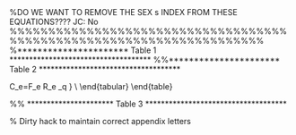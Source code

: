 
\appsection{TABLES}

%DO WE WANT TO REMOVE THE SEX s INDEX FROM THESE EQUATIONS???? JC: No
%%%%%%%%%%%%%%%%%%%%%%%%%%%%%%%%%%%%%%%%%%%%%%%%%%%%%%%%%%%%%%%%%%%%%
%********************** Table 1 ************************************
\FloatBarrier
\begin{table}[!h]
\centering
\caption{\label{tab:variables} A list of symbols, constants and description
  for variables used in ISCAM.}
\begin{tabular}{lll}
\hline
\bf{Symbol} & \bf{Value} & \bf{Description} \\
\hline
%\hline \ \\[-.5ex]
%
\multicolumn{3}{l}{\textbf{Indices}}\\
$s$ & & Index for sex\\
$a$ & & Index for age\\
$t$ & & Index for year\\
$k$ & & Index for gear\\
\multicolumn{3}{l}{\textbf{Model dimensions}}\\
$S$ & $\Sexpr{hg.b$dat$num.sex}$ & Number of sexes\\
$\acute{a}, A$ & $\Sexpr{hg.b$dat$start.age}$, $\Sexpr{hg.b$dat$end.age}$ & Youngest and oldest age class ($A$ is a plus group)\\
$\acute{t}, T$ & $\Sexpr{hg.b$dat$start.yr}$, $\Sexpr{hg.b$dat$end.yr}$ & First and last year of catch data\\
$K$ & $\Sexpr{hg.b$dat$num.gears}$ & Number of gears including survey gears\\
\multicolumn{3}{l}{\textbf{Observations (data)}}\\
$C_{k,t}$ & & catch in weight by gear $k$ in year $t$\\
$I_{k,t}$ & & relative abundance index for gear $k$ in year $t$\\
%\multicolumn{3}{l}{\textbf{Fixed parameters}}\\
%no fixed parameters for herring
%$\rho$ & & Fraction of the total variance associated with observation error\\
%$\vartheta^2$ & & Total precision (inverse of variance) of the total error\\
%$\vec{\gamma}_k$ & & Vector of selectivity parameters for gear $k$ \\
\multicolumn{3}{l}{\textbf{Estimated parameters}}\\
$R_o$ & & Age-$\acute{a}$ recruits in unfished conditions\\
$h$ & & Steepness of the stock-recruitment relationship\\
$\bar{R}$ & & Average age-$\acute{a}$ recruitment from year $\acute{t}$ to $T$\\
$\bar{R}_{init}$ & & Average age-$\acute{a}$ recruitment in year $\acute{t}-1$ \\
$M_s$ & & Instantaneous natural mortality rate \\
$\hat{a}_k, \hat{\gamma}_k$ & & Selectivity parameters for gear $k$ \\
$\Gamma_{k,t}$ & & Logarithm of the instantaneous fishing mortality for gear $k$ in year $t$\\
$\omega_t$ & & Age-$\acute{a}$ deviates from $\bar{R}$ for years $\acute{t}$ to $T$\\
$\omega_{init,t}$ & & Age-$\acute{a}$ deviates from $\bar{R}_{init}$ for year $\acute{t}$\\
$q_s$ & & Catchability parameter for survey $k$\\
$\rho$ & & Fraction of the total variance associated with observation error\\
$\vartheta^2$ & & Total precision (inverse of variance) of the total error\\
\multicolumn{3}{l}{\textbf{Standard deviations}}\\
$\sigma$ & & Standard deviation for observation errors in survey index\\
$\tau$ & & Standard deviation in process errors (recruitment deviations)\\
$\sigma_C$ & & Standard deviation in observed catch by gear\\
\multicolumn{3}{l}{\textbf{Residuals}}\\
$\delta_t$ & & Annual recruitment residual\\
$\eta_t$ & & Residual error in predicted catch\\
\multicolumn{3}{l}{\textbf{Fixed Growth \& maturity parameters}}\\
$l_{\infty s}$ & & Asymptotic length in mm sex $s$ \\
$\acute{k}_s$ & & Brody growth coefficient sex $s$ \\
$t_{o s}$ & & Theoretical age at zero length sex $s$ \\
$\acute{a}_s$ & & Scalar in length-weight allometry for sex $s$\\
$\acute{b}_s$ & & Power parameter in length-weight allometry for sex $s$\\
$\dot{a}_s$ & & Age at 50\% maturity for sex $s$ \\
$\dot{\gamma}_s$ & & Standard deviation at 50\% maturity for sex $s$\\
\hline
\end{tabular}
\end{table}
\FloatBarrier
%%********************** Table 2 ************************************
\FloatBarrier
\begin{table}[b]
\centering
\caption{\label{tab:steady-state-model} Steady-state age-structured model
  assuming unequal vulnerability-at-age, age-specific fecundity and
  Ricker type recruitment.}
\begin{tabular}{l}
\hline \\
\vbox{\begin{center}\bf{Parameters}\end{center}\vspace{-1ex}} \\
\vbox{\beq \Theta = (R_o,h,M)\,; \ \ \ R_o>0; \ \ \ 0.2 \leq h < 1.0; \ \ \ M > 0 \label{eq:df1} \eeq} \\
\vbox{\beq \Phi = (l_{\infty,s},\acute{k}_s, t_{o,s},\acute{a}_s,\acute{b}_s,\dot{a}_s,\dot{\gamma}_s,\hat{a}_k,\hat{\gamma}_k) \label{eq:df2} \eeq} \\
\\
\vbox{\begin{center}\bf{Age-schedule information}\end{center}\vspace{-3ex}}
\\
\\
\vbox{\beq l_{a,s}=l_{}\left(1-e^{\left(-k_s\left(a-t_{o,s}\right)\right)}\right) \label{eq:df3} \eeq} \\
\vbox{\beq w_{a,s}=\acute{a}_s(l_{a,s})^{\acute{b}_s} \label{eq:df4} \eeq} \\
\\
\vbox{\beq v_a=\left(1+e^{\left(\frac{-(\hat{a}-a)}{\hat{\gamma}}\right)}\right)^{-1} \label{eq:df5} \eeq} \\
\\
\vbox{\beq f_{a,s}=w_{a,s}\left(1+e^{\left(\frac{-\left(\dot{a}_s-a_s\right)}{\dot{\gamma}_s}\right)}\right)^{-1} \label{eq:df6} \eeq} \\
\\
\\
\vbox{\begin{center}\bf{Survivorship}\end{center}}
\\
\\
\vbox{\beq \iota_a = \begin{cases}
\frac{1}{S}, & a = 1 \\
\iota_{a-1}e^{-M}, & a > 1 \\
\frac{\iota_{a-1}}{(1-e^{-M})}, & a = A \\
\end{cases}
\label{eq:df7}
\eeq} \\
\vspace{4ex} \\
\vbox{\beq \iota_a = \begin{cases}
\frac{1}{S}, & a = 1 \\
\hat{\iota}_{a-1,s}e^{-M-F_ev_{a-1,s}}, & a > 1 \\
\frac{\hat{\iota}_{a-1,s}e^{-M-F_ev_{a-1,s}}}{(1-e^{-M-F_e v_{a,s}})}, & a = A \\
\end{cases}
\label{eq:df8}
\eeq} \\
\\
\\
\vbox{\begin{center}\bf{Incidence functions}\end{center}} \\
\\
\\
\vbox{\beq \phi_E=\sum_{s=1}^S\sum_{a=1}^\infty \iota_a f_{a,s},\ \ \ \ \ \ \ \ \
\phi_e=\sum_{s=1}^S\sum_{a=1}^\infty \hat{\iota}_{a,s} f_{a,s}
\label{eq:df9}
\eeq} \\
\vspace{2ex} \\
\vbox{\beq \phi_B=\sum_{s=1}^S\sum_{a=1}^\infty \iota_a w_{a,s} v_{a,s},\ \ \
\phi_b=\sum_{s=1}^S\sum_{a=1}^\infty \hat{\iota}_{as} w_{a,s} v_{a,s}
\label{eq:df10}
\eeq} \\
\vspace{2ex} \\
\vbox{\beq \phi_q=\sum_{s=1}^S\sum_{a=1}^\infty
\frac{ \hat{\iota}_{a,s} w_{a,s} v_{a,s}}{M+F_ev_{a,s}}
\left(1-e^{(-M-F_ev_{a,s})}\right)
\label{eq:df11}
\eeq} \\
\vspace{1ex} \\
\vbox{\begin{center}\bf{Steady-state conditions}\end{center}\vspace{-4ex}} \\
\vbox{\beq B_o=R_o\phi_B \label{eq:df12} \eeq} \\
\\
%% % For the next equation, if using Ricker, use:
%% \vbox{\beq R_e=R_o \dfrac{\ln(\kappa)-\ln(\phi_E/\phi_e)}{\ln(\kappa)}\ \ \ (Ricker) \label{eq:df13} \eeq} \\
%% % If using Beverton Holt, use:
%% \vbox{\beq R_e=R_o \dfrac{\kappa-\phi_E/\phi_e}{\kappa-1} \label{df13} \eeq} \\
\vbox{\beq \kappa=\frac{4h}{1-h} \label{eq:df13} \eeq} \\[2.5ex]
\vbox{\beq R_e=R_o \frac{\kappa-\frac{\phi_E}{\phi_e}}{\kappa-1}\ \ \ (Beverton-Holt) \label{eq:df14} \eeq}\\
\vbox{\beq C_e=F_e R_e \phi_q \label{eq:df15} \eeq} \\
\end{tabular}
\end{table}
\FloatBarrier

%% ********************** Table 3 ************************************
\FloatBarrier
\begin{table}[b]
\centering
\caption{\label{tab:catch-age-model} Statistical catch-age model using Baranov
  catch.}
\begin{tabular}{l}
\hline \\
\vbox{\begin{center}\bf{Estimated parameters}\end{center}\vspace{-1ex}}
\\
\\
\vbox{\beq \Theta= (R_0,h,M,\overline{R},\overline{R}_{init},\vartheta^2,\rho,\Gamma_{k,t},\{\omega_t\}_{\acute{t}=1-A}^{\acute{t}=T},\{\omega_{init,t}\}_{t=\acute{t}-A}^{t=\acute{t}-1})  \label{eq:df16} \eeq} \\
\\
\vbox{\beq \sigma=\sqrt{\rho}\vartheta, \;  \;  \; \; \tau=\sqrt{(1-\rho)}\vartheta \label{eq:df17} \eeq} \\
\vspace{2ex}
\\
\vbox{\begin{center}\bf{Unobserved states}\end{center}\vspace{-4ex}} \\
\\
\vbox{\beq N_{t,a,s},\; B_t,s,\; Z_{t,a,s}  \label{eq:df18} \eeq} \\
\vspace{2ex} \\
\vbox{\begin{center}\bf{Initial states}\end{center}\vspace{-4ex}}
\\
\\
\\
\vbox{\beq N_{t,a,s}=\frac{1}{S}\overline{R}_{init}e^{\omega_{init,t}}e^{-M(a-1)};\ \ \ (\acute{t}-A)<t<1;\ \ \ 2\leq a \leq A  \label{eq:df19} \eeq} \\
\\
\vbox{\beq N_{t,a,s}=\frac{1}{S}\bar{R}e^{\omega_{t}};\ \ \ 1\leq t\leq T;\ \ \ a=1 \label{eq:df20} \eeq} \\
\\
\\
\vbox{\beq v_{k,a}= \frac{1}{1+e^{-\frac{\left(a - \hat{a}_k\right)}{\hat{\gamma}_k}}} \label{eq:df21} \eeq} \\
\\
\vbox{\beq  F_{k,t}=e^{\Gamma_{k,t}} \label{eq:df22} \eeq} \\
\\
\vbox{\begin{center}\bf{State dynamics ($t>1$)}\end{center}\vspace{-4ex}} \\
\\
\\
\vbox{\beq  B_{t,s}=\sum_a N_{t,a,s}f_{a,s} \label{eq:df23} \eeq} \\
\\
\vbox{\beq  Z_{t,a,s}=M+\sum_k F_{k,t} v_{k,t,a,s}  \label{eq:df24} \eeq} \\[2ex]
\\
\vbox{\beq \hat{C}_{k,t}=\sum _ s\sum _ a\frac {N_{{t,a,s}}w_{{a,s}}F_{k,t} v_{{k,t,a,s}} ( 1-{e^{-Z_{t,a,s}}} ) }{Z_{t,a,s}}^{\eta_t}  \label{eq:df25} \eeq} \\
\vspace{4ex} \\
\vbox{\beq N_{t,a,s} = \begin{cases}
           \frac{s_oE_{t-1}}{1+\beta E_{t-1}} e^{(\omega_t-0.5\tau^2)} & a=1 \\
           N_{t-1,a-1,s} e^{(-Z_{t-1,a-1,s})} &a>1 \\
           N_{t-1,a,s} e^{(-Z_{t-1,a,s})} & a=A \\
                      \end{cases}
       \label{eq:df26}
       \eeq} \\
\\
\vbox{\begin{center}\bf{Recruitment model}\end{center}\vspace{-4ex}} \\
\\
\\
%% % If using Ricker:
%% \vbox{\beq R_t = s_oB_{t-k}e^{-\beta B_{t-k}+\delta_t-0.5\tau^2}\ \ \  (Ricker) \label{df27} \eeq} \\
%% % If using Beverton-Holt:
\vbox{\beq R_t = \frac{s_oB_{t-k}}{1+\beta B_{t-k}}e^{\delta_{t}-0.5\tau^2}\ \ \ (Beverton-Holt) \label{eq:df27} \eeq} \\

\end{tabular}
\end{table}
\FloatBarrier

% Dirty hack to maintain correct appendix letters
\newpage
